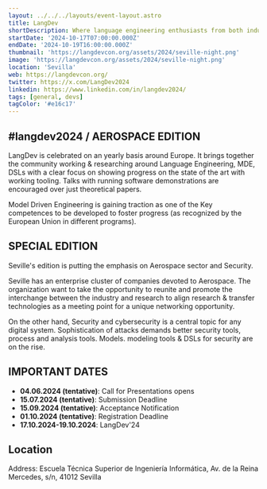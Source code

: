 ```yaml
---
layout: ../../../layouts/event-layout.astro
title: LangDev
shortDescription: Where language engineering enthusiasts from both industry and academia come together to discuss the state of the art & state of the practice of language engineering.
startDate: '2024-10-17T07:00:00.000Z'
endDate: '2024-10-19T16:00:00.000Z'
thumbnail: 'https://langdevcon.org/assets/2024/seville-night.png'
image: 'https://langdevcon.org/assets/2024/seville-night.png'
location: 'Sevilla'
web: https://langdevcon.org/
twitter: https://x.com/LangDev2024
linkedin: https://www.linkedin.com/in/langdev2024/
tags: [general, devs]
tagColor: '#e16c17'
---
```



## #langdev2024 / AEROSPACE EDITION

LangDev is celebrated on an yearly basis around Europe. It brings together the community working & researching around Language Engineering, MDE, DSLs with a clear focus on showing progress on the state of the art with working tooling. Talks with running software demonstrations are encouraged over just theoretical papers.

Model Driven Engineering is gaining traction as one of the Key competences to be developed to foster progress (as recognized by the European Union in different programs).

## SPECIAL EDITION

Seville's edition is putting the emphasis on Aerospace sector and Security.

Seville has an enterprise cluster of companies devoted to Aerospace. The organization want to take the opportunity to reunite and promote the interchange between the industry and research to align research & transfer technologies as a meeting point for a unique networking opportunity.

On the other hand, Security and cybersecurity is a central topic for any digital system. Sophistication of attacks demands better security tools, process and analysis tools. Models. modeling tools & DSLs for security are on the rise.

## IMPORTANT DATES

- **04.06.2024 (tentative)**: Call for Presentations opens
- **15.07.2024 (tentative)**: Submission Deadline
- **15.09.2024 (tentative)**: Acceptance Notification
- **01.10.2024 (tentative)**: Registration Deadline
- **17.10.2024-19.10.2024**: LangDev'24

## Location

Address: Escuela Técnica Superior de Ingeniería Informática, Av. de la Reina Mercedes, s/n, 41012 Sevilla

<GoogleMap
  src="https://www.google.com/maps/embed?pb=!1m18!1m12!1m3!1d2992.914787156497!2d2.193077412868358!3d41.39765689523649!2m3!1f0!2f0!3f0!3m2!1i1024!2i768!4f13.1!3m3!1m2!1s0x12a4a3170af16e65%3A0xe67be0eeaca3663f!2sBAU%2C%20Centro%20Universitario%20de%20Artes%20y%20Dise%C3%B1o%20de%20Barcelona!5e0!3m2!1ses!2ses!4v1691658898021!5m2!1ses!2ses"
  ariaLabel="Escuela Técnica Superior de Ingeniería Informática, Av. de la Reina Mercedes, s/n, 41012 Sevilla"
/>
